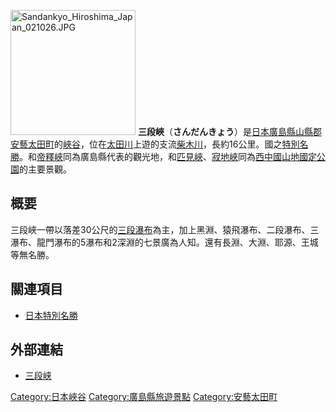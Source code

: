 [[File:Sandankyo_Hiroshima_Japan_021026.JPG|200px]]
'''三段峽'''（'''さんだんきょう'''）是[[日本|日本]][[廣島縣|廣島縣]][[山縣郡|山縣郡]][[安藝太田町|安藝太田町]]的[[峽谷|峽谷]]，位在[[太田川|太田川]]上遊的支流[[柴木川|柴木川]]，長約16公里。國之[[特別名勝|特別名勝]]。和[[帝釋峽|帝釋峽]]同為廣島縣代表的觀光地，和[[匹見峽|匹見峽]]、[[寂地峽|寂地峽]]同為[[西中國山地國定公園|西中國山地國定公園]]的主要景觀。

==概要==
三段峽一帶以落差30公尺的[[三段瀑布|三段瀑布]]為主，加上黑淵、猿飛瀑布、二段瀑布、三瀑布、龍門瀑布的5瀑布和2深淵的七景廣為人知。還有長淵、大淵、耶源、王城等無名勝。

== 關連項目 ==
*[[日本特別名勝|日本特別名勝]]

== 外部連結 ==
*[http://www.akioota-navi.jp/html/kankou_mobi_sandankyo_attention.html 三段峡]{{Wayback|url=http://www.akioota-navi.jp/html/kankou_mobi_sandankyo_attention.html |date=20150601040305 }}

{{Japanese Special Scenery}}
{{Authority control}}

[[Category:日本峽谷|Category:日本峽谷]]
[[Category:廣島縣旅遊景點|Category:廣島縣旅遊景點]]
[[Category:安藝太田町|Category:安藝太田町]]